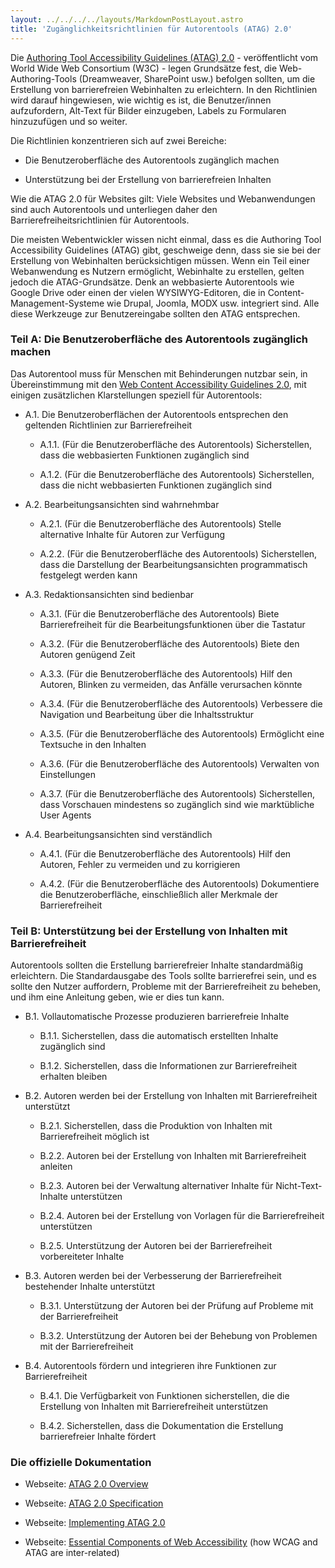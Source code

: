 ```yaml
---
layout: ../../../../layouts/MarkdownPostLayout.astro
title: 'Zugänglichkeitsrichtlinien für Autorentools (ATAG) 2.0'
---
```


Die <a href="https://www.w3.org/TR/ATAG20/" target="_blank">Authoring
Tool Accessibility Guidelines (ATAG) 2.0</a> - veröffentlicht vom World Wide Web
Consortium (W3C) - legen Grundsätze fest, die Web-Authoring-Tools (Dreamweaver,
SharePoint usw.) befolgen sollten, um die Erstellung von barrierefreien Webinhalten
zu erleichtern. In den Richtlinien wird darauf hingewiesen, wie wichtig es ist,
die Benutzer/innen aufzufordern, Alt-Text für Bilder einzugeben, Labels zu
Formularen hinzuzufügen und so weiter.

Die Richtlinien konzentrieren sich auf zwei Bereiche:

- Die Benutzeroberfläche des Autorentools zugänglich machen

- Unterstützung bei der Erstellung von barrierefreien Inhalten

Wie die ATAG 2.0 für Websites gilt: Viele Websites und Webanwendungen sind auch
Autorentools und unterliegen daher den Barrierefreiheitsrichtlinien für Autorentools.

Die meisten Webentwickler wissen nicht einmal, dass es die Authoring Tool Accessibility
Guidelines (ATAG) gibt, geschweige denn, dass sie sie bei der Erstellung von Webinhalten
berücksichtigen müssen. Wenn ein Teil einer Webanwendung es Nutzern ermöglicht,
Webinhalte zu erstellen, gelten jedoch die ATAG-Grundsätze. Denk an webbasierte
Autorentools wie Google Drive oder einen der vielen WYSIWYG-Editoren, die in
Content-Management-Systeme wie Drupal, Joomla, MODX usw. integriert sind. Alle
diese Werkzeuge zur Benutzereingabe sollten den ATAG entsprechen.

### Teil A: Die Benutzeroberfläche des Autorentools zugänglich machen

Das Autorentool muss für Menschen mit Behinderungen nutzbar sein, in Übereinstimmung
mit den <a href="https://www.w3.org/TR/WCAG20/" target="_blank">Web Content
Accessibility Guidelines 2.0</a>, mit einigen zusätzlichen Klarstellungen speziell
für Autorentools:

- A.1. Die Benutzeroberflächen der Autorentools entsprechen den geltenden Richtlinien
  zur Barrierefreiheit

  - A.1.1. (Für die Benutzeroberfläche des Autorentools) Sicherstellen, dass die
    webbasierten Funktionen zugänglich sind

  - A.1.2. (Für die Benutzeroberfläche des Autorentools) Sicherstellen, dass die
    nicht webbasierten Funktionen zugänglich sind

- A.2. Bearbeitungsansichten sind wahrnehmbar

  - A.2.1. (Für die Benutzeroberfläche des Autorentools) Stelle alternative
    Inhalte für Autoren zur Verfügung

  - A.2.2. (Für die Benutzeroberfläche des Autorentools) Sicherstellen, dass die
    Darstellung der Bearbeitungsansichten programmatisch festgelegt werden kann

- A.3. Redaktionsansichten sind bedienbar

  - A.3.1. (Für die Benutzeroberfläche des Autorentools) Biete Barrierefreiheit
    für die Bearbeitungsfunktionen über die Tastatur

  - A.3.2. (Für die Benutzeroberfläche des Autorentools) Biete den Autoren genügend
    Zeit

  - A.3.3. (Für die Benutzeroberfläche des Autorentools) Hilf den Autoren, Blinken
    zu vermeiden, das Anfälle verursachen könnte

  - A.3.4. (Für die Benutzeroberfläche des Autorentools) Verbessere die Navigation
    und Bearbeitung über die Inhaltsstruktur

  - A.3.5. (Für die Benutzeroberfläche des Autorentools) Ermöglicht eine Textsuche
    in den Inhalten

  - A.3.6. (Für die Benutzeroberfläche des Autorentools) Verwalten von Einstellungen

  - A.3.7. (Für die Benutzeroberfläche des Autorentools) Sicherstellen, dass
    Vorschauen mindestens so zugänglich sind wie marktübliche User Agents

- A.4. Bearbeitungsansichten sind verständlich

  - A.4.1. (Für die Benutzeroberfläche des Autorentools) Hilf den Autoren, Fehler
    zu vermeiden und zu korrigieren

  - A.4.2. (Für die Benutzeroberfläche des Autorentools) Dokumentiere die
    Benutzeroberfläche, einschließlich aller Merkmale der Barrierefreiheit

### Teil B: Unterstützung bei der Erstellung von Inhalten mit Barrierefreiheit

Autorentools sollten die Erstellung barrierefreier Inhalte standardmäßig erleichtern.
Die Standardausgabe des Tools sollte barrierefrei sein, und es sollte den Nutzer
auffordern, Probleme mit der Barrierefreiheit zu beheben, und ihm eine Anleitung
geben, wie er dies tun kann.

- B.1. Vollautomatische Prozesse produzieren barrierefreie Inhalte

  - B.1.1. Sicherstellen, dass die automatisch erstellten Inhalte zugänglich sind

  - B.1.2. Sicherstellen, dass die Informationen zur Barrierefreiheit erhalten bleiben

- B.2. Autoren werden bei der Erstellung von Inhalten mit Barrierefreiheit unterstützt

  - B.2.1. Sicherstellen, dass die Produktion von Inhalten mit Barrierefreiheit
    möglich ist

  - B.2.2. Autoren bei der Erstellung von Inhalten mit Barrierefreiheit anleiten

  - B.2.3. Autoren bei der Verwaltung alternativer Inhalte für Nicht-Text-Inhalte
    unterstützen

  - B.2.4. Autoren bei der Erstellung von Vorlagen für die Barrierefreiheit unterstützen

  - B.2.5. Unterstützung der Autoren bei der Barrierefreiheit vorbereiteter Inhalte

- B.3. Autoren werden bei der Verbesserung der Barrierefreiheit bestehender Inhalte
  unterstützt

  - B.3.1. Unterstützung der Autoren bei der Prüfung auf Probleme mit der Barrierefreiheit

  - B.3.2. Unterstützung der Autoren bei der Behebung von Problemen mit der Barrierefreiheit

- B.4. Autorentools fördern und integrieren ihre Funktionen zur Barrierefreiheit

  - B.4.1. Die Verfügbarkeit von Funktionen sicherstellen, die die Erstellung von
    Inhalten mit Barrierefreiheit unterstützen

  - B.4.2. Sicherstellen, dass die Dokumentation die Erstellung barrierefreier
    Inhalte fördert

### Die offizielle Dokumentation

- Webseite: <a href="https://www.w3.org/WAI/intro/atag.php" target="_blank">ATAG
  2.0 Overview</a>

- Webseite: <a href="https://www.w3.org/TR/ATAG20/" target="_blank">ATAG 2.0 Specification</a>

- Webseite: <a href="https://www.w3.org/TR/IMPLEMENTING-ATAG20/" target="_blank">
  Implementing ATAG 2.0</a>

- Webseite: <a href="https://www.w3.org/WAI/intro/components.php" target="_blank">
  Essential Components of Web Accessibility</a> (how WCAG and ATAG are inter-related)
